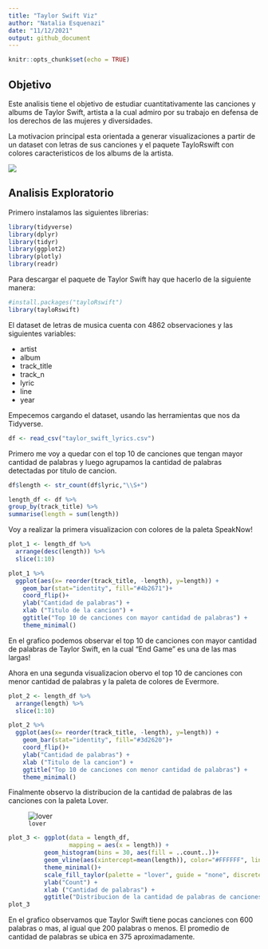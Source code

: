 ```yaml
---
title: "Taylor Swift Viz"
author: "Natalia Esquenazi"
date: "11/12/2021"
output: github_document
---
```


```r
knitr::opts_chunk$set(echo = TRUE)
```

## Objetivo 

Este analisis tiene el objetivo de estudiar cuantitativamente las canciones y albums de Taylor Swift, artista a la cual admiro por su trabajo en defensa de los derechos de las mujeres y diversidades. 

La motivacion principal esta orientada a generar visualizaciones a partir de un dataset con letras de sus canciones y el paquete TayloRswift con colores caracteristicos de los albums de la artista.   

![](https://media.giphy.com/media/3o7aCSsc6sx9s92wbm/giphy.gif)

## Analisis Exploratorio

Primero instalamos las siguientes librerias: 

```r
library(tidyverse)
library(dplyr)
library(tidyr)
library(ggplot2)  
library(plotly)
library(readr)
```

Para descargar el paquete de Taylor Swift hay que hacerlo de la siguiente manera:

```r
#install.packages("tayloRswift")
library(tayloRswift)
```

El dataset de letras de musica cuenta con 4862 observaciones y las siguientes variables:

- artist
- album 
- track_title
- track_n
- lyric
- line
- year

Empecemos cargando el dataset, usando las herramientas que nos da Tidyverse.

```r
df <- read_csv("taylor_swift_lyrics.csv")
```

Primero me voy a quedar con el top 10 de canciones que tengan mayor cantidad de palabras y luego agrupamos la cantidad de palabras detectadas por titulo de cancion. 

```r
df$length <- str_count(df$lyric,"\\S+")
```

```r
length_df <- df %>%
group_by(track_title) %>%
summarise(length = sum(length))
```

Voy a realizar la primera visualizacion con colores de la paleta SpeakNow! 

```r

plot_1 <- length_df %>%
  arrange(desc(length)) %>%
  slice(1:10) 

plot_1 %>% 
  ggplot(aes(x= reorder(track_title, -length), y=length)) +
    geom_bar(stat="identity", fill="#4b2671")+
    coord_flip()+
    ylab("Cantidad de palabras") + 
    xlab ("Titulo de la cancion") +
    ggtitle("Top 10 de canciones con mayor cantidad de palabras") +
    theme_minimal() 
```


En el grafico podemos observar el top 10 de canciones con mayor cantidad de palabras de Taylor Swift, en la cual "End Game" es una de las mas largas!

Ahora en una segunda visualizacion obervo el top 10 de canciones con menor cantidad de palabras y la paleta de colores de Evermore.

```r
plot_2 <- length_df %>%
  arrange(length) %>%
  slice(1:10) 

plot_2 %>% 
  ggplot(aes(x= reorder(track_title, -length), y=length)) +
    geom_bar(stat="identity", fill="#3d2620")+
    coord_flip()+
    ylab("Cantidad de palabras") + 
    xlab ("Titulo de la cancion") +
    ggtitle("Top 10 de canciones con menor cantidad de palabras") +
    theme_minimal() 
```



Finalmente observo la distribucion de la cantidad de palabras de las canciones con la paleta Lover.  

![`lover`](https://upload.wikimedia.org/wikipedia/en/c/cd/Taylor_Swift_-_Lover.png)

```r
               
plot_3 <- ggplot(data = length_df,
                 mapping = aes(x = length)) + 
          geom_histogram(bins = 30, aes(fill = ..count..))+
          geom_vline(aes(xintercept=mean(length)), color="#FFFFFF", linetype="dashed", size=1)+
          theme_minimal()+
          scale_fill_taylor(palette = "lover", guide = "none", discrete = FALSE)+
          ylab("Count") + 
          xlab ("Cantidad de palabras") +
          ggtitle("Distribucion de la cantidad de palabras de canciones de Taylor Swift")
plot_3

```


En el grafico observamos que Taylor Swift tiene pocas canciones con 600 palabras o mas, al igual que 200 palabras o menos. El promedio de cantidad de palabras se ubica en 375 aproximadamente. 


































